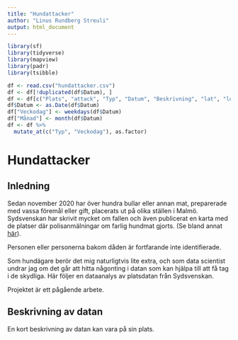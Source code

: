 ```yaml
--- 
title: "Hundattacker"
author: "Linus Rundberg Streuli"
output: html_document
---
```

```r
library(sf)
library(tidyverse)
library(mapview)
library(padr)
library(tsibble)

df <- read.csv("hundattacker.csv")
df <- df[!duplicated(df$Datum), ]
df <- df[c("Plats", "attack", "Typ", "Datum", "Beskrivning", "lat", "lon")]
df$Datum <- as.Date(df$Datum)
df["Veckodag"] <- weekdays(df$Datum)
df["Månad"] <- month(df$Datum)
df <- df %>%
  mutate_at(c("Typ", "Veckodag"), as.factor)
```
# Hundattacker
## Inledning
Sedan november 2020 har över hundra bullar eller annan mat, preparerade med vassa föremål eller gift, placerats ut på olika ställen i Malmö. Sydsvenskan har skrivit mycket om fallen och även publicerat en karta med de platser där polisanmälningar om farlig hundmat gjorts. (Se bland annat [här](https://www.sydsvenskan.se/2024-03-16/farliga-hundbullar-hittade-i-ogardsparken/)).

Personen eller personerna bakom dåden är fortfarande inte identifierade.

Som hundägare berör det mig naturligtvis lite extra, och som data scientist undrar jag om det går att hitta någonting i datan som kan hjälpa till att få tag i de skydliga. Här följer en dataanalys av platsdatan från Sydsvenskan.

Projektet är ett pågående arbete.

## Beskrivning av datan
En kort beskrivning av datan kan vara på sin plats.  